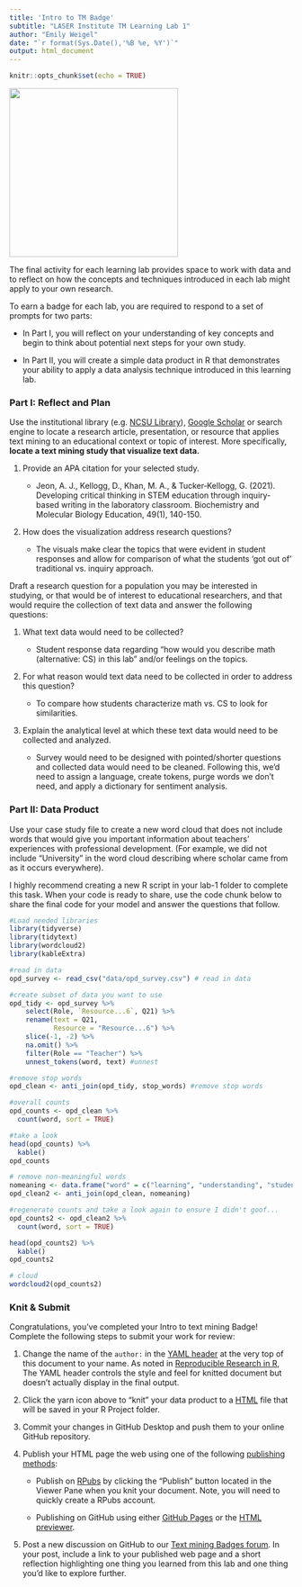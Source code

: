 ```yaml
---
title: 'Intro to TM Badge'
subtitle: "LASER Institute TM Learning Lab 1"
author: "Emily Weigel"
date: "`r format(Sys.Date(),'%B %e, %Y')`"
output: html_document
---
```


```r
knitr::opts_chunk$set(echo = TRUE)
```

![](img/tmb.png){width="300"}

The final activity for each learning lab provides space to work with data and to reflect on how the concepts and techniques introduced in each lab might apply to your own research.

To earn a badge for each lab, you are required to respond to a set of prompts for two parts: 

-   In Part I, you will reflect on your understanding of key concepts and begin to think about potential next steps for your own study.

-   In Part II, you will create a simple data product in R that demonstrates your ability to apply a data analysis technique introduced in this learning lab.

### Part I: Reflect and Plan

Use the institutional library (e.g. [NCSU Library](https://www.lib.ncsu.edu/#articles)), [Google Scholar](https://scholar.google.com/) or search engine to locate a research article, presentation, or resource that applies text mining to an educational context or topic of interest. More specifically, **locate a text mining study that visualize text data.**

1.  Provide an APA citation for your selected study.

    -   Jeon, A. J., Kellogg, D., Khan, M. A., & Tucker‐Kellogg, G. (2021). Developing critical thinking in STEM education through inquiry‐based writing in the laboratory classroom. Biochemistry and Molecular Biology Education, 49(1), 140-150.

2.  How does the visualization address research questions?

    -   The visuals make clear the topics that were evident in student responses and allow for comparison of what the students 'got out of'  traditional vs. inquiry approach.

Draft a research question for a population you may be interested in studying, or that would be of interest to educational researchers, and that would require the collection of text data and answer the following questions:

1.  What text data would need to be collected?

    -   Student response data regarding "how would you describe math (alternative: CS) in this lab" and/or feelings on the topics.

2.  For what reason would text data need to be collected in order to address this question?

    -   To compare how students characterize math vs. CS to look for similarities.

3.  Explain the analytical level at which these text data would need to be collected and analyzed.

    -   Survey would need to be designed with pointed/shorter questions and collected data would need to be cleaned. Following this, we'd need to assign a language, create tokens, purge words we don't need, and apply a dictionary for sentiment analysis.

### Part II: Data Product

Use your case study file to create a new word cloud that does not include words that would give you important information about teachers' experiences with professional development. (For example, we did not include "University" in the word cloud describing where scholar came from as it occurs everywhere).

I highly recommend creating a new R script in your lab-1 folder to complete this task. When your code is ready to share, use the code chunk below to share the final code for your model and answer the questions that follow.

```r
#Load needed libraries
library(tidyverse)
library(tidytext)
library(wordcloud2)
library(kableExtra)

#read in data
opd_survey <- read_csv("data/opd_survey.csv") # read in data

#create subset of data you want to use
opd_tidy <- opd_survey %>%
    select(Role, `Resource...6`, Q21) %>%
    rename(text = Q21,
           Resource = "Resource...6") %>%
    slice(-1, -2) %>%
    na.omit() %>%
    filter(Role == "Teacher") %>%
    unnest_tokens(word, text) #unnest

#remove stop words 
opd_clean <- anti_join(opd_tidy, stop_words) #remove stop words

#overall counts
opd_counts <- opd_clean %>% 
  count(word, sort = TRUE)

#take a look
head(opd_counts) %>%
  kable()
opd_counts

# remove non-meaningful words
nomeaning <- data.frame("word" = c("learning", "understanding", "students"))
opd_clean2 <- anti_join(opd_clean, nomeaning)

#regenerate counts and take a look again to ensure I didn't goof...
opd_counts2 <- opd_clean2 %>% 
  count(word, sort = TRUE)

head(opd_counts2) %>%
  kable()
opd_counts2

# cloud
wordcloud2(opd_counts2)
```

### Knit & Submit

Congratulations, you've completed your Intro to text mining Badge! Complete the following steps to submit your work for review:

1.  Change the name of the `author:` in the [YAML header](https://monashdatafluency.github.io/r-rep-res/yaml-header.html) at the very top of this document to your name. As noted in [Reproducible Research in R](https://monashdatafluency.github.io/r-rep-res/index.html), The YAML header controls the style and feel for knitted document but doesn't actually display in the final output.

2.  Click the yarn icon above to "knit" your data product to a [HTML](https://bookdown.org/yihui/rmarkdown/html-document.html) file that will be saved in your R Project folder.

3.  Commit your changes in GitHub Desktop and push them to your online GitHub repository.

4.  Publish your HTML page the web using one of the following [publishing methods](https://rpubs.com/cathydatascience/518692):

    -   Publish on [RPubs](https://rpubs.com) by clicking the "Publish" button located in the Viewer Pane when you knit your document. Note, you will need to quickly create a RPubs account.

    -   Publishing on GitHub using either [GitHub Pages](https://pages.github.com) or the [HTML previewer](http://htmlpreview.github.io).

5.  Post a new discussion on GitHub to our [Text mining Badges forum](https://github.com/orgs/laser-institute/teams/network-analysis/discussions/3). In your post, include a link to your published web page and a short reflection highlighting one thing you learned from this lab and one thing you'd like to explore further.
